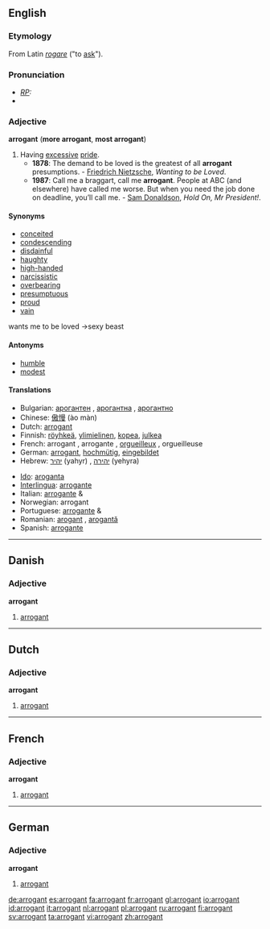==English==
{{wikipedia|arrogance}}

===Etymology===
From Latin ''[[rogare]]'' ("to [[ask]]").

===Pronunciation===
* ''[[RP]]:'' {{IPA|/ˈærəgənt/}}
*{{audio|en-us-arrogant.ogg|Audio (US)}}

===Adjective===
'''arrogant''' ('''more arrogant''', '''most arrogant''')

# Having [[excessive]] [[pride]].
#* '''1878''': The demand to be loved is the greatest of all '''arrogant''' presumptions. - [[w:Friedrich Nietzsche|Friedrich Nietzsche]], ''Wanting to be Loved''.
#* '''1987''': Call me a braggart, call me '''arrogant'''. People at ABC (and elsewhere) have called me worse. But when you need the job done on deadline, you’ll call me. - [[w:Sam Donaldson|Sam Donaldson]], ''Hold On, Mr President!''.

====Synonyms====
*[[conceited]]
*[[condescending]]
*[[disdainful]]
*[[haughty]]
*[[high-handed]]
*[[narcissistic]]
*[[overbearing]]
*[[presumptuous]]
*[[proud]]
*[[vain]]
wants me to be loved ->sexy beast

====Antonyms====
*[[humble]]
*[[modest]]

====Translations====
{{trans-top|having excessive pride}}
*Bulgarian: [[арогантен]] {{m}}, [[арогантна]] {{f}}, [[арогантно]] {{n}}
*Chinese: [[傲慢]] (ào màn)
*Dutch: [[arrogant#Dutch|arrogant]]
*Finnish: [[röyhkeä]], [[ylimielinen]], [[kopea]], [[julkea]]
*French: arrogant {{m}}, arrogante {{f}}, [[orgueilleux]] {{m}}, orgueilleuse {{f}}
*German: [[arrogant#German|arrogant]], [[hochmütig]], [[eingebildet]]
*Hebrew: [[יהיר]] (yahyr) {{m}}, [[יהירה]] (yehyra) {{f}}
{{trans-mid}}
*[[Ido]]: [[aroganta]]
*[[Interlingua]]: [[arrogante]]
*Italian: [[arrogante]] {{m}} & {{f}}
*Norwegian: arrogant
*Portuguese: [[arrogante]] {{m}} & {{f}}
*Romanian: [[arogant]] {{m}}, [[arogantă]] {{f}}
*Spanish: [[arrogante]]
{{trans-bottom}}

----

==Danish==

===Adjective===
'''arrogant'''

# [[#English|arrogant]]

----

==Dutch==

===Adjective===
'''arrogant'''

# [[#English|arrogant]]

----

==French==

===Adjective===
'''arrogant''' {{m}}

# [[#English|arrogant]]

----

==German==

===Adjective===
'''arrogant'''

# [[#English|arrogant]]

[[de:arrogant]]
[[es:arrogant]]
[[fa:arrogant]]
[[fr:arrogant]]
[[gl:arrogant]]
[[io:arrogant]]
[[id:arrogant]]
[[it:arrogant]]
[[nl:arrogant]]
[[pl:arrogant]]
[[ru:arrogant]]
[[fi:arrogant]]
[[sv:arrogant]]
[[ta:arrogant]]
[[vi:arrogant]]
[[zh:arrogant]]